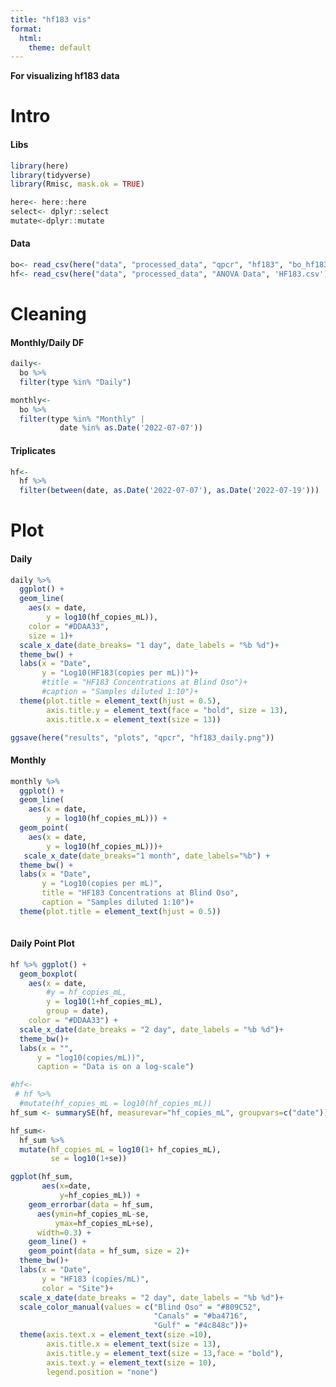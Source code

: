 ```yaml
---
title: "hf183 vis"
format:
  html:
    theme: default
---
```


**For visualizing hf183 data**

# Intro

#### Libs

```r
library(here)
library(tidyverse)
library(Rmisc, mask.ok = TRUE)
```

```r
here<- here::here
select<- dplyr::select
mutate<-dplyr::mutate
```

#### Data

```r
bo<- read_csv(here("data", "processed_data", "qpcr", "hf183", "bo_hf183.csv"))
hf<- read_csv(here("data", "processed_data", "ANOVA Data", 'HF183.csv'))
```

# Cleaning

#### Monthly/Daily DF

```r
daily<-
  bo %>%
  filter(type %in% "Daily")

monthly<-
  bo %>%
  filter(type %in% "Monthly" |
           date %in% as.Date('2022-07-07'))
```

#### Triplicates

```r
hf<-
  hf %>%
  filter(between(date, as.Date('2022-07-07'), as.Date('2022-07-19')))
```

# Plot

#### Daily

```r
daily %>%
  ggplot() + 
  geom_line(
    aes(x = date, 
        y = log10(hf_copies_mL)),
    color = "#DDAA33",
    size = 1)+
  scale_x_date(date_breaks= "1 day", date_labels = "%b %d")+
  theme_bw() +
  labs(x = "Date",
       y = "Log10(HF183(copies per mL))")+
       #title = "HF183 Concentrations at Blind Oso")+
       #caption = "Samples diluted 1:10")+
  theme(plot.title = element_text(hjust = 0.5),
        axis.title.y = element_text(face = "bold", size = 13),
        axis.title.x = element_text(size = 13))

ggsave(here("results", "plots", "qpcr", "hf183_daily.png"))
```

#### Monthly

```r
monthly %>%
  ggplot() + 
  geom_line(
    aes(x = date, 
        y = log10(hf_copies_mL))) +
  geom_point(
    aes(x = date, 
        y = log10(hf_copies_mL)))+
   scale_x_date(date_breaks="1 month", date_labels="%b") +
  theme_bw() + 
  labs(x = "Date", 
       y = "Log10(copies per mL)",
       title = "HF183 Concentrations at Blind Oso",
       caption = "Samples diluted 1:10")+
  theme(plot.title = element_text(hjust = 0.5))
   
```

#### Daily Point Plot

```r
hf %>% ggplot() +
  geom_boxplot(
    aes(x = date, 
        #y = hf_copies_mL, 
        y = log10(1+hf_copies_mL),
        group = date),
    color = "#DDAA33") +
  scale_x_date(date_breaks = "2 day", date_labels = "%b %d")+
  theme_bw()+
  labs(x = "",
      y = "log10(copies/mL))",
      caption = "Data is on a log-scale")
```

```r
#hf<-
 # hf %>%
  #mutate(hf_copies_mL = log10(hf_copies_mL))
hf_sum <- summarySE(hf, measurevar="hf_copies_mL", groupvars=c("date")) 
```

```r
hf_sum<-
  hf_sum %>%
  mutate(hf_copies_mL = log10(1+ hf_copies_mL),
         se = log10(1+se))

ggplot(hf_sum, 
       aes(x=date, 
           y=hf_copies_mL)) + 
    geom_errorbar(data = hf_sum,
      aes(ymin=hf_copies_mL-se, 
          ymax=hf_copies_mL+se), 
      width=0.3) +
    geom_line() +
    geom_point(data = hf_sum, size = 2)+
  theme_bw()+
  labs(x = "Date",
       y = "HF183 (copies/mL)",
       color = "Site")+
  scale_x_date(date_breaks = "2 day", date_labels = "%b %d")+
  scale_color_manual(values = c("Blind Oso" = "#809C52",
                                "Canals" = "#ba4716",
                                "Gulf" = "#4c848c"))+
  theme(axis.text.x = element_text(size =10),
        axis.title.x = element_text(size = 13),
        axis.title.y = element_text(size = 13,face = "bold"),
        axis.text.y = element_text(size = 10),
        legend.position = "none") 

```
